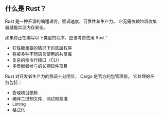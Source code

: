 ## 什么是 Rust？

Rust 是一种开源的编程语言，强调速度、可靠性和生产力。
它无需依赖垃圾收集器就能实现内存安全。

如果你正在编写以下类型的程序，应该考虑使用 Rust：
- 在性能重要的情况下的底层程序
- 将被多种不同语言使用的共享库
- 复杂的命令行接口（CLI）
- 多贡献者参与的长期软件项目

Rust 对开发者生产力的强调十分明显。
Cargo 是官方的包管理器，
它处理的任务包括：
- 管理项目依赖
- 编译二进制文件、测试和基准
- Linting
- 格式化
